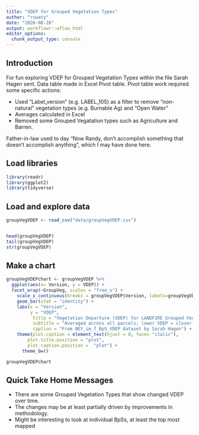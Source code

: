 ```yaml
---
title: "VDEP for Grouped Vegetation Types"
author: "rswaty"
date: "2020-08-28"
output: workflowr::wflow_html
editor_options:
  chunk_output_type: console
---
```


## Introduction
For fun exploring VDEP for  Grouped Vegetation Types within the file Sarah Hagen sent.  Data table made in Excel Pivot table.  Pivot table work required some specific actions:

*  Used "Label_version" (e.g. LABEL_105) as a filter to remove "non-natural" vegetation types (e.g. Burnable Ag) and "Open Water"
*  Averages calculated in Excel
*  Removed some Grouped Vegatation types such as Agriculture and Barren.

Father-in-law used to day "Now Randy, don't accomplish something that doesn't accomplish anything", which I may have done here.


## Load libraries

```r
library(readr)
library(ggplot2)
library(tidyverse)
```

## Load and explore data

```r

groupVegVDEP <- read_csv("data/groupVegVDEP.csv")


head(groupVegVDEP)
tail(groupVegVDEP)
str(groupVegVDEP)
```



## Make a chart

```r

groupVegVDEPchart <- groupVegVDEP %>%
  ggplot(aes(x= Version, y = VDEP)) +
  facet_wrap(~GroupVeg, scales = "free_x") +
    scale_x_continuous(breaks = groupVegVDEP$Version, labels=groupVegVDEP$Version) +
    geom_bar(stat = "identity") +
    labs(x = "Version",
         y = "VDEP",
          title = "Vegetation Departure (VDEP) for LANDFIRE Grouped Vegetation Types",
          subtitle = "Averaged across all parcels; lower VDEP = closer to reference conditions",
          caption = "From NEY_im_f_BpS_VDEP dataset by Sarah Hagen") +
    theme(plot.caption = element_text(hjust = 0, face= "italic"), 
        plot.title.position = "plot", 
        plot.caption.position =  "plot") +
      theme_bw()

groupVegVDEPchart
```


## Quick Take Home Messages
* There are some Grouped Vegetation Types that show changed VDEP over time.  
* The changes may be at least partially driven by improvements in methodology.  
* Might be interesting to look at individual BpSs, at least the top most mapped





